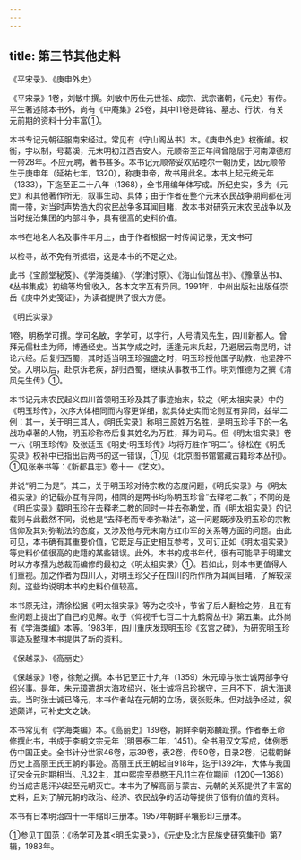 ```yaml
---
---
---
```

title: 第三节其他史料
---



《平宋录》、《庚申外史》

《平宋录》1卷，刘敏中撰。刘敏中历仕元世祖、成宗、武宗诸朝，《元史》有传。平生著述除本书外，尚有《中庵集》25卷，其中11卷是碑铭、墓志、行状，有关元前期的资料十分丰富①。

本书专记元朝征服南宋经过。常见有《守山阁丛书》本。《庚申外史》权衡编。权衡，字以制，号葛溪，元末明初江西吉安人。元顺帝至正年间曾隐居于河南漳德府一带28年。不应元聘，著书甚多。本书记元顺帝妥欢贴睦尔一朝历史，因元顺帝生于庚申年（延祐七年，1320），称庚申帝，故书用此名。本书上起元统元年（1333），下迄至正二十八年（1368），全书用编年体写成。所纪史实，多为《元史》和其他著作所无，叙事生动、具体；由于作者在整个元末农民战争期间都在河南一带，对当时声势浩大的农民战争多耳闻目睹，故本书对研究元末农民战争以及当时统治集团的内部斗争，具有很高的史料价值。

本书在地名人名及事件年月上，由于作者根据一时传闻记录，无文书可

以检寻，故不免有所抵牾，这是本书的不足之处。

此书《宝颜堂秘笈》、《学海类编》、《学津讨原》、《海山仙馆丛书》、《豫章丛书》、《丛书集成》初编等均曾收入，各本文字互有异同。1991年，中州出版社出版任崇岳《庚申外史笺证》，为读者提供了很大方便。

《明氏实录》

1卷，明杨学可撰。学可名敏，字学可，以字行，人号清风先生，四川新都人。曾拜元儒杜圭为师，博通经史。当其学成之时，适逢元末兵起，乃避居云南昆明，讲论六经。后复归西蜀，其时适当明玉珍强盛之时，明玉珍授他国子助教，他坚辞不受。入明以后，赴京诉老疾，辞归西蜀，继续从事教书工作。明刘惟德为之撰《清风先生传》①。

本书记元末农民起义四川首领明玉珍及其子事迹始末，较之《明太祖实录》中的《明玉珍传》，次序大体相同而内容更详细，就具体史实而论则互有异同，兹举二例：其一，关于明三其人，《明氏实录》称明三原姓万名胜，是明玉珍手下的一名战功卓著的人物，明玉珍称帝后复其姓名为万胜，拜为司马。但《明太祖实录》卷一六《明玉珍传》及张廷玉《明史·明玉珍传》均将万胜作“明二”。徐松在《明氏实录》校补中已指出后两书的这一错误，①见《北京图书馆馆藏古籍珍本丛刊》。①见张奉书等：《新都县志》卷十一《艺文》。

并说“明三为是”。其二，关于明玉珍对待宗教的态度问题，《明氏实录》与《明太祖实录》的记载亦互有异同，相同的是两书均称明玉珍曾“去释老二教”；不同的是《明氏实录》载明玉珍在去释老二教的同时一并去弥勒堂，而《明太祖实录》的记载则与此截然不同，说他是“去释老而专奉弥勒法”，这一问题既涉及明玉珍的宗教信仰及其对弥勒法的态度，又涉及他与元末南方红巾军的关系等方面的问题。由此可见，本书确有其重要价值，它既足与正史相互参考，又可订正如《明太祖实录》等史料价值很高的史籍的某些错误。此外，本书的成书年代，很有可能早于明建文时以方孝孺为总裁而编修的最初之《明太祖实录》①。若如此，则本书更值得人们重视。加之作者为四川人，对明玉珍父子在四川的所作所为耳闻目睹，了解较深刻。这些均说明本书的史料价值较高。

本书原无注，清徐松据《明太祖实录》等为之校补，节省了后人翻检之劳，且在有些问题上提出了自己的见解。收于《仰视千七百二十九鹤斋丛书》第五集。此外尚有《学海类编》本等。1983年，四川重庆发现明玉珍《玄宫之碑》，为研究明玉珍事迹及整理本书提供了新的资料。

《保越录》、《高丽史》

《保越录》1卷，徐勉之撰。本书记至正十九年（1359）朱元璋与张士诚两部争夺绍兴事。是年，朱元璋遣胡大海攻绍兴，张士诚将吕珍据守，三月不下，胡大海退去。当时张士诚已降元，本书作者站在元朝的立场，褒张贬朱。但对战争经过，叙述颇详，可补史文之缺。

本书常见有《学海类编》本。《高丽史》139卷，朝鲜李朝郑麟趾撰。作者奉王命修撰此书，书成于李朝文宗元年（明景泰二年，1451）。全书用汉文写成，体例悉仿中国正史。全书计分世家46卷，志39卷，表2卷，传50卷，目录2卷，记载朝鲜历史上高丽王氏王朝的事迹。高丽王氏王朝起自918年，迄于1392年，大体与我国辽宋金元时期相当。凡32主，其中熙宗至恭愍王凡11主在位期间（1200—1368）约当成吉思汗兴起至元朝灭亡。本书为了解高丽与蒙古、元朝的关系提供了丰富的史料，且对了解元朝的政治、经济、农民战争的活动等提供了很有价值的资料。

本书有日本明治四十一年缩印三册本。1957年朝鲜平壤影印三册本。

①参见丁国范：《杨学可及其<明氏实录>》，《元史及北方民族史研究集刊》第7辑，1983年。